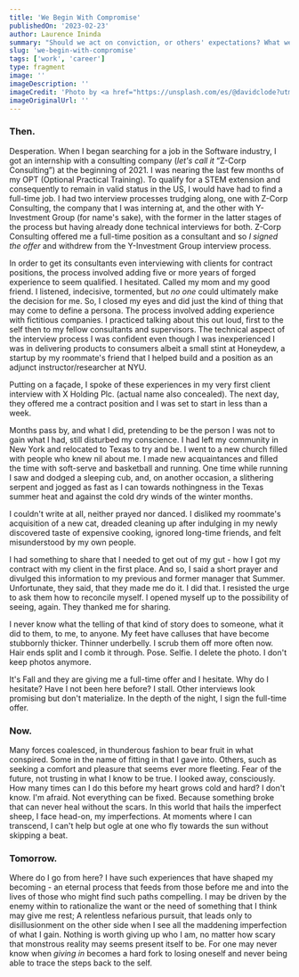 ```yaml
---
title: 'We Begin With Compromise'
publishedOn: '2023-02-23'
author: Laurence Ininda
summary: "Should we act on conviction, or others' expectations? What we want so deeply is to be loved and accepted. But can this lead one to forego the self in pursuit of this?"
slug: 'we-begin-with-compromise'
tags: ['work', 'career']
type: fragment
image: ''
imageDescription: ''
imageCredit: 'Photo by <a href="https://unsplash.com/es/@davidclode?utm_source=unsplash&utm_medium=referral&utm_content=creditCopyText">David Clode</a> on <a href="https://unsplash.com/photos/04BdHXraCnU?utm_source=unsplash&utm_medium=referral&utm_content=creditCopyText">Unsplash</a>'
imageOriginalUrl: ''
---
```


### Then.

Desperation. When I began searching for a job in the Software industry, I got an internship with a consulting company (*let's call it* “Z-Corp Consulting”) at the beginning of 2021. I was nearing the last few months of my OPT (Optional Practical Training). To qualify for a STEM extension and consequently to remain in valid status in the US, I would have had to find a full-time job. I had two interview processes trudging along, one with Z-Corp Consulting, the company that I was interning at, and the other with Y-Investment Group (for name's sake), with the former in the latter stages of the process but having already done technical interviews for both. Z-Corp Consulting offered me a full-time position as a consultant and so *I signed the offer* and withdrew from the Y-Investment Group interview process.

In order to get its consultants even interviewing with clients for contract positions, the process involved adding five or more years of forged experience to seem qualified. I hesitated. Called my mom and my good friend. I listened, indecisive, tormented, but *no one* could ultimately make the decision for me. So, I closed my eyes and did just the kind of thing that may come to define a persona. The process involved adding experience with fictitious companies. I practiced talking about this out loud, first to the self then to my fellow consultants and supervisors. The technical aspect of the interview process I was confident even though I was inexperienced I was in delivering products to consumers albeit a small stint at Honeydew, a startup by my roommate's friend that I helped build and a position as an adjunct instructor/researcher at NYU.

Putting on a façade, I spoke of these experiences in my very first client interview with X Holding Plc. (actual name also concealed). The next day, they offered me a contract position and I was set to start in less than a week.

Months pass by, and what I did, pretending to be the person I was not to gain what I had, still disturbed my conscience. I had left my community in New York and relocated to Texas to try and be. I went to a new church filled with people who knew nil about me. I made new acquaintances and filled the time with soft-serve and basketball and running. One time while running I saw and dodged a sleeping cub, and, on another occasion, a slithering serpent and jogged as fast as I can towards nothingness in the Texas summer heat and against the cold dry winds of the winter months.

I couldn't write at all, neither prayed nor danced. I disliked my roommate's acquisition of a new cat, dreaded cleaning up after indulging in my newly discovered taste of expensive cooking, ignored long-time friends, and felt misunderstood by my own people.

I had something to share that I needed to get out of my gut - how I got my contract with my client in the first place. And so, I said a short prayer and divulged this information to my previous and former manager that Summer. Unfortunate, they said, that they made me do it. I did that. I resisted the urge to ask them how to reconcile myself. I opened myself up to the possibility of seeing, again. They thanked me for sharing.

I never know what the telling of that kind of story does to someone, what it did to them, to me, to anyone. My feet have calluses that have become stubbornly thicker. Thinner underbelly. I scrub them off more often now. Hair ends split and I comb it through. Pose. Selfie. I delete the photo. I don't keep photos anymore.

It's Fall and they are giving me a full-time offer and I hesitate. Why do I hesitate? Have I not been here before? I stall. Other interviews look promising but don't materialize. In the depth of the night, I sign the full-time offer.

### Now.

Many forces coalesced, in thunderous fashion to bear fruit in what conspired. Some in the name of fitting in that I gave into. Others, such as seeking a comfort and pleasure that seems ever more fleeting. Fear of the future, not trusting in what I know to be true. I looked away, consciously. How many times can I do this before my heart grows cold and hard? I don't know. I'm afraid. Not everything can be fixed. Because something broke that can never heal without the scars. In this world that hails the imperfect sheep, I face head-on, my imperfections. At moments where I can transcend, I can't help but ogle at one who fly towards the sun without skipping a beat.

### Tomorrow.

Where do I go from here? I have such experiences that have shaped my becoming - an eternal process that feeds from those before me and into the lives of those who might find such paths compelling. I may be driven by the enemy within to rationalize the want or the need of something that I think may give me rest; A relentless nefarious pursuit, that leads only to disillusionment on the other side when I see all the maddening imperfection of what I gain. Nothing is worth giving up who I am, no matter how scary that monstrous reality may seems present itself to be. For one may never know when *giving in* becomes a hard fork to losing oneself and never being able to trace the steps back to the self.
